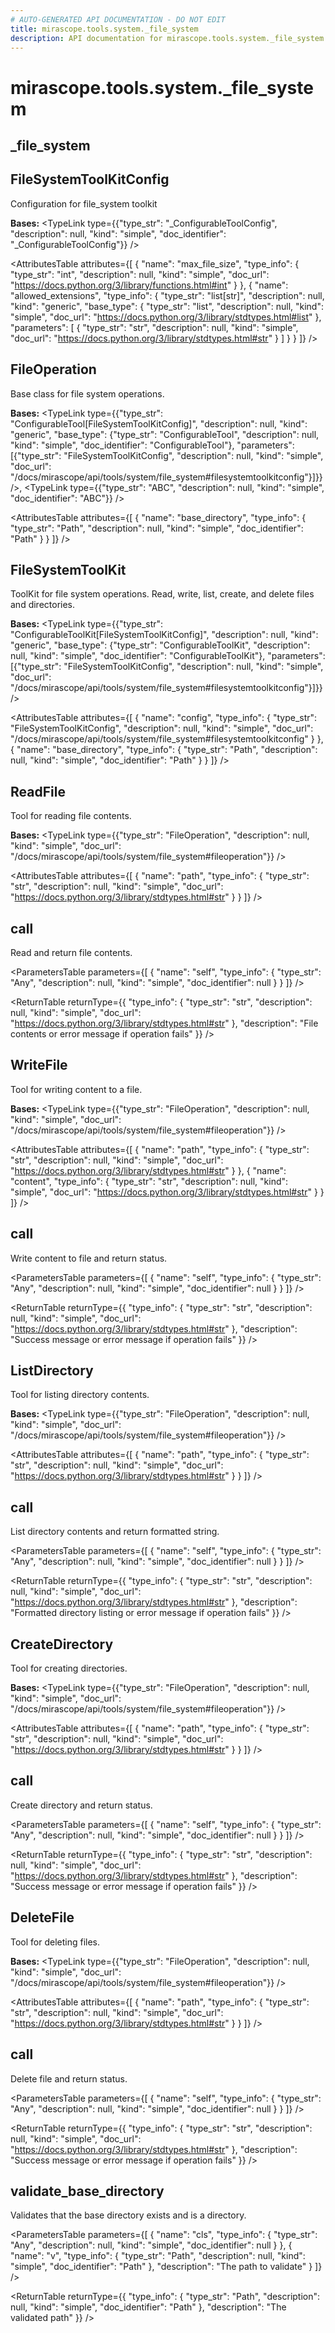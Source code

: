 ```yaml
---
# AUTO-GENERATED API DOCUMENTATION - DO NOT EDIT
title: mirascope.tools.system._file_system
description: API documentation for mirascope.tools.system._file_system
---
```


# mirascope.tools.system._file_system

## <ApiType type="Module" path="tools/system/file_system" symbolName="_file_system" /> _file_system

## <ApiType type="Class" path="tools/system/file_system" symbolName="FileSystemToolKitConfig" /> FileSystemToolKitConfig

Configuration for file_system toolkit

**Bases:** 
<TypeLink type={{"type_str": "_ConfigurableToolConfig", "description": null, "kind": "simple", "doc_identifier": "_ConfigurableToolConfig"}} />

<AttributesTable
  attributes={[
  {
    "name": "max_file_size",
    "type_info": {
      "type_str": "int",
      "description": null,
      "kind": "simple",
      "doc_url": "https://docs.python.org/3/library/functions.html#int"
    }
  },
  {
    "name": "allowed_extensions",
    "type_info": {
      "type_str": "list[str]",
      "description": null,
      "kind": "generic",
      "base_type": {
        "type_str": "list",
        "description": null,
        "kind": "simple",
        "doc_url": "https://docs.python.org/3/library/stdtypes.html#list"
      },
      "parameters": [
        {
          "type_str": "str",
          "description": null,
          "kind": "simple",
          "doc_url": "https://docs.python.org/3/library/stdtypes.html#str"
        }
      ]
    }
  }
]}
/>


## <ApiType type="Class" path="tools/system/file_system" symbolName="FileOperation" /> FileOperation

Base class for file system operations.

**Bases:** 
<TypeLink type={{"type_str": "ConfigurableTool[FileSystemToolKitConfig]", "description": null, "kind": "generic", "base_type": {"type_str": "ConfigurableTool", "description": null, "kind": "simple", "doc_identifier": "ConfigurableTool"}, "parameters": [{"type_str": "FileSystemToolKitConfig", "description": null, "kind": "simple", "doc_url": "/docs/mirascope/api/tools/system/file_system#filesystemtoolkitconfig"}]}} />, <TypeLink type={{"type_str": "ABC", "description": null, "kind": "simple", "doc_identifier": "ABC"}} />

<AttributesTable
  attributes={[
  {
    "name": "base_directory",
    "type_info": {
      "type_str": "Path",
      "description": null,
      "kind": "simple",
      "doc_identifier": "Path"
    }
  }
]}
/>


## <ApiType type="Class" path="tools/system/file_system" symbolName="FileSystemToolKit" /> FileSystemToolKit

ToolKit for file system operations.
Read, write, list, create, and delete files and directories.

**Bases:** 
<TypeLink type={{"type_str": "ConfigurableToolKit[FileSystemToolKitConfig]", "description": null, "kind": "generic", "base_type": {"type_str": "ConfigurableToolKit", "description": null, "kind": "simple", "doc_identifier": "ConfigurableToolKit"}, "parameters": [{"type_str": "FileSystemToolKitConfig", "description": null, "kind": "simple", "doc_url": "/docs/mirascope/api/tools/system/file_system#filesystemtoolkitconfig"}]}} />

<AttributesTable
  attributes={[
  {
    "name": "config",
    "type_info": {
      "type_str": "FileSystemToolKitConfig",
      "description": null,
      "kind": "simple",
      "doc_url": "/docs/mirascope/api/tools/system/file_system#filesystemtoolkitconfig"
    }
  },
  {
    "name": "base_directory",
    "type_info": {
      "type_str": "Path",
      "description": null,
      "kind": "simple",
      "doc_identifier": "Path"
    }
  }
]}
/>

## <ApiType type="Class" path="tools/system/file_system" symbolName="ReadFile" /> ReadFile

Tool for reading file contents.

**Bases:** 
<TypeLink type={{"type_str": "FileOperation", "description": null, "kind": "simple", "doc_url": "/docs/mirascope/api/tools/system/file_system#fileoperation"}} />

<AttributesTable
  attributes={[
  {
    "name": "path",
    "type_info": {
      "type_str": "str",
      "description": null,
      "kind": "simple",
      "doc_url": "https://docs.python.org/3/library/stdtypes.html#str"
    }
  }
]}
/>

## <ApiType type="Function" path="tools/system/file_system" symbolName="call" /> call

Read and return file contents.

<ParametersTable
  parameters={[
  {
    "name": "self",
    "type_info": {
      "type_str": "Any",
      "description": null,
      "kind": "simple",
      "doc_identifier": null
    }
  }
]}
/>

<ReturnTable
  returnType={{
  "type_info": {
    "type_str": "str",
    "description": null,
    "kind": "simple",
    "doc_url": "https://docs.python.org/3/library/stdtypes.html#str"
  },
  "description": "File contents or error message if operation fails"
}}
/>



## <ApiType type="Class" path="tools/system/file_system" symbolName="WriteFile" /> WriteFile

Tool for writing content to a file.

**Bases:** 
<TypeLink type={{"type_str": "FileOperation", "description": null, "kind": "simple", "doc_url": "/docs/mirascope/api/tools/system/file_system#fileoperation"}} />

<AttributesTable
  attributes={[
  {
    "name": "path",
    "type_info": {
      "type_str": "str",
      "description": null,
      "kind": "simple",
      "doc_url": "https://docs.python.org/3/library/stdtypes.html#str"
    }
  },
  {
    "name": "content",
    "type_info": {
      "type_str": "str",
      "description": null,
      "kind": "simple",
      "doc_url": "https://docs.python.org/3/library/stdtypes.html#str"
    }
  }
]}
/>

## <ApiType type="Function" path="tools/system/file_system" symbolName="call" /> call

Write content to file and return status.

<ParametersTable
  parameters={[
  {
    "name": "self",
    "type_info": {
      "type_str": "Any",
      "description": null,
      "kind": "simple",
      "doc_identifier": null
    }
  }
]}
/>

<ReturnTable
  returnType={{
  "type_info": {
    "type_str": "str",
    "description": null,
    "kind": "simple",
    "doc_url": "https://docs.python.org/3/library/stdtypes.html#str"
  },
  "description": "Success message or error message if operation fails"
}}
/>



## <ApiType type="Class" path="tools/system/file_system" symbolName="ListDirectory" /> ListDirectory

Tool for listing directory contents.

**Bases:** 
<TypeLink type={{"type_str": "FileOperation", "description": null, "kind": "simple", "doc_url": "/docs/mirascope/api/tools/system/file_system#fileoperation"}} />

<AttributesTable
  attributes={[
  {
    "name": "path",
    "type_info": {
      "type_str": "str",
      "description": null,
      "kind": "simple",
      "doc_url": "https://docs.python.org/3/library/stdtypes.html#str"
    }
  }
]}
/>

## <ApiType type="Function" path="tools/system/file_system" symbolName="call" /> call

List directory contents and return formatted string.

<ParametersTable
  parameters={[
  {
    "name": "self",
    "type_info": {
      "type_str": "Any",
      "description": null,
      "kind": "simple",
      "doc_identifier": null
    }
  }
]}
/>

<ReturnTable
  returnType={{
  "type_info": {
    "type_str": "str",
    "description": null,
    "kind": "simple",
    "doc_url": "https://docs.python.org/3/library/stdtypes.html#str"
  },
  "description": "Formatted directory listing or error message if operation fails"
}}
/>



## <ApiType type="Class" path="tools/system/file_system" symbolName="CreateDirectory" /> CreateDirectory

Tool for creating directories.

**Bases:** 
<TypeLink type={{"type_str": "FileOperation", "description": null, "kind": "simple", "doc_url": "/docs/mirascope/api/tools/system/file_system#fileoperation"}} />

<AttributesTable
  attributes={[
  {
    "name": "path",
    "type_info": {
      "type_str": "str",
      "description": null,
      "kind": "simple",
      "doc_url": "https://docs.python.org/3/library/stdtypes.html#str"
    }
  }
]}
/>

## <ApiType type="Function" path="tools/system/file_system" symbolName="call" /> call

Create directory and return status.

<ParametersTable
  parameters={[
  {
    "name": "self",
    "type_info": {
      "type_str": "Any",
      "description": null,
      "kind": "simple",
      "doc_identifier": null
    }
  }
]}
/>

<ReturnTable
  returnType={{
  "type_info": {
    "type_str": "str",
    "description": null,
    "kind": "simple",
    "doc_url": "https://docs.python.org/3/library/stdtypes.html#str"
  },
  "description": "Success message or error message if operation fails"
}}
/>



## <ApiType type="Class" path="tools/system/file_system" symbolName="DeleteFile" /> DeleteFile

Tool for deleting files.

**Bases:** 
<TypeLink type={{"type_str": "FileOperation", "description": null, "kind": "simple", "doc_url": "/docs/mirascope/api/tools/system/file_system#fileoperation"}} />

<AttributesTable
  attributes={[
  {
    "name": "path",
    "type_info": {
      "type_str": "str",
      "description": null,
      "kind": "simple",
      "doc_url": "https://docs.python.org/3/library/stdtypes.html#str"
    }
  }
]}
/>

## <ApiType type="Function" path="tools/system/file_system" symbolName="call" /> call

Delete file and return status.

<ParametersTable
  parameters={[
  {
    "name": "self",
    "type_info": {
      "type_str": "Any",
      "description": null,
      "kind": "simple",
      "doc_identifier": null
    }
  }
]}
/>

<ReturnTable
  returnType={{
  "type_info": {
    "type_str": "str",
    "description": null,
    "kind": "simple",
    "doc_url": "https://docs.python.org/3/library/stdtypes.html#str"
  },
  "description": "Success message or error message if operation fails"
}}
/>



## <ApiType type="Function" path="tools/system/file_system" symbolName="validate_base_directory" /> validate_base_directory

Validates that the base directory exists and is a directory.

<ParametersTable
  parameters={[
  {
    "name": "cls",
    "type_info": {
      "type_str": "Any",
      "description": null,
      "kind": "simple",
      "doc_identifier": null
    }
  },
  {
    "name": "v",
    "type_info": {
      "type_str": "Path",
      "description": null,
      "kind": "simple",
      "doc_identifier": "Path"
    },
    "description": "The path to validate"
  }
]}
/>

<ReturnTable
  returnType={{
  "type_info": {
    "type_str": "Path",
    "description": null,
    "kind": "simple",
    "doc_identifier": "Path"
  },
  "description": "The validated path"
}}
/>




